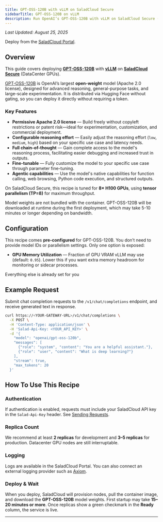 ```yaml
---
title: GPT-OSS-120B with vLLM on SaladCloud Secure
sidebarTitle: GPT-OSS-120B on vLLM
description: Run OpenAI’s GPT-OSS-120B with vLLM on SaladCloud Secure (DataCenter GPUs).
---
```


_Last Updated: August 25, 2025_

<Tip>Deploy from the [SaladCloud Portal](https://portal.salad.com).</Tip>

## Overview

This guide covers deploying [**GPT-OSS-120B**](https://huggingface.co/openai/gpt-oss-120b) with
[**vLLM**](https://vllm.ai/) on [**SaladCloud Secure**](/container-engine/explanation/core-concepts/saladcloud-secure)
(DataCenter GPUs).

[GPT-OSS-120B](https://platform.openai.com/docs/models/gpt-oss-120b) is OpenAI’s largest **open-weight** model (Apache
2.0 license), designed for advanced reasoning, general-purpose tasks, and large-scale experimentation. It is distributed
via Hugging Face without gating, so you can deploy it directly without requiring a token.

### Key Features

- **Permissive Apache 2.0 license** — Build freely without copyleft restrictions or patent risk—ideal for
  experimentation, customization, and commercial deployment.
- **Configurable reasoning effort** — Easily adjust the reasoning effort (`low`, `medium`, `high`) based on your
  specific use case and latency needs.
- **Full chain-of-thought** — Gain complete access to the model's reasoning process, facilitating easier debugging and
  increased trust in outputs.
- **Fine-tunable** — Fully customize the model to your specific use case through parameter fine-tuning.
- **Agentic capabilities** — Use the model's native capabilities for function calling, web browsing, Python code
  execution, and structured outputs.

On SaladCloud Secure, this recipe is tuned for **8× H100 GPUs**, using **tensor parallelism (TP=8)** for maximum
throughput.

<Callout variation="warning">
  Model weights are not bundled with the container. GPT-OSS-120B will be downloaded at runtime during the first
  deployment, which may take 5-10 minutes or longer depending on bandwidth.
</Callout>

## Configuration

This recipe comes **pre-configured** for GPT-OSS-120B. You don’t need to provide model IDs or parallelism settings. Only
one option is exposed:

- **GPU Memory Utilization** — Fraction of GPU VRAM vLLM may use (default: `0.95`). Lower this if you want extra memory
  headroom for monitoring or sidecar processes.

Everything else is already set for you

## Example Request

Submit chat completion requests to the `/v1/chat/completions` endpoint, and receive generated text in response.

```bash
curl https://<YOUR-GATEWAY-URL>/v1/chat/completions \
  -X POST \
  -H 'Content-Type: application/json' \
  -H 'Salad-Api-Key: <YOUR_API_KEY>' \
  -d '{
    "model": "openai/gpt-oss-120b",
    "messages": [
      {"role": "system", "content": "You are a helpful assistant."},
      {"role": "user", "content": "What is deep learning?"}
    ],
    "stream": true,
    "max_tokens": 20
  }'

```

## How To Use This Recipe

### Authentication

If authentication is enabled, requests must include your SaladCloud API key in the `Salad-Api-Key` header. See
[Sending Requests](/container-engine/how-to-guides/gateway/sending-requests).

### Replica Count

We recommend at least **2 replicas** for development and **3–5 replicas** for production. Datacenter GPU nodes are still
interruptable.

### Logging

Logs are available in the SaladCloud Portal. You can also connect an external logging provider such as
[Axiom](https://axiom.co/).

### Deploy & Wait

When you deploy, SaladCloud will provision nodes, pull the container image, and download the **GPT-OSS-120B** model
weights. First startup may take **15–20 minutes or more**. Once replicas show a green checkmark in the **Ready** column,
the service is live.

---
